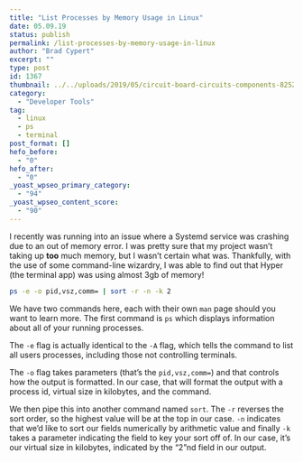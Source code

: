 ```yaml
---
title: "List Processes by Memory Usage in Linux"
date: 05.09.19
status: publish
permalink: /list-processes-by-memory-usage-in-linux
author: "Brad Cypert"
excerpt: ""
type: post
id: 1367
thumbnail: ../../uploads/2019/05/circuit-board-circuits-components-825258.jpg
category:
  - "Developer Tools"
tag:
  - linux
  - ps
  - terminal
post_format: []
hefo_before:
  - "0"
hefo_after:
  - "0"
_yoast_wpseo_primary_category:
  - "94"
_yoast_wpseo_content_score:
  - "90"
---
```


I recently was running into an issue where a Systemd service was crashing due to an out of memory error. I was pretty sure that my project wasn’t taking up **too** much memory, but I wasn’t certain what was. Thankfully, with the use of some command-line wizardry, I was able to find out that Hyper (the terminal app) was using almost 3gb of memory!

```bash
ps -e -o pid,vsz,comm= | sort -r -n -k 2
```

We have two commands here, each with their own `man` page should you want to learn more. The first command is `ps` which displays information about all of your running processes.

The `-e` flag is actually identical to the `-A` flag, which tells the command to list all users processes, including those not controlling terminals.

The `-o` flag takes parameters (that’s the `pid,vsz,comm=`) and that controls how the output is formatted. In our case, that will format the output with a process id, virtual size in kilobytes, and the command.

We then pipe this into another command named `sort`. The `-r` reverses the sort
order, so the highest value will be at the top in our case. `-n` indicates that
we’d like to sort our fields numerically by arithmetic value and finally `-k`
takes a parameter indicating the field to key your sort off of. In our case,
it’s our virtual size in kilobytes, indicated by the “2”nd field in our output.
